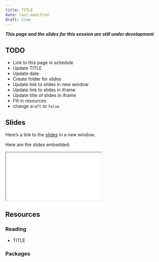 ```yaml
---
title: TITLE
date: last-modified
draft: true
---
```


***This page and the slides for this session are still under development***

## TODO

- Link to this page in schedule
- Update TITLE
- Update date
- Create folder for slides
- Update link to slides in new window
- Update link to slides in iframe
- Update title of slides in iframe
- Fill in resources
- change `draft` to `false`

## Slides

Here's a link to the [slides](/slides/01-foundations/UPDATE/index.qmd){target="_blank"} in a new window. 

Here are the slides embedded:

<iframe class="slide-deck ar3x2" src="/slides/01-foundations/UPDATE/index.html" title="UPDATE slides">
</iframe>

## Resources

### Reading

- TITLE

  <LINK>


### Packages
